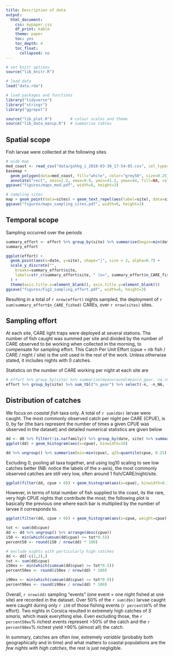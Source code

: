 ```yaml
---
title: Description of data
output: 
  html_document:
    css: mypaper.css
    df_print: kable
    theme: paper
    toc: yes
    toc_depth: 4
    toc_float:
      collapsed: no
---
```


```r
# set knitr options
source("lib_knitr.R")

# load data
load("data.rda")

# load packages and functions
library("tidyverse")
library("stringr")
library("ggrepel")

source("lib_plot.R")        # colour scales and theme
source("lib_data_manip.R")  # summarise tables
```


## Spatial scope

Fish larvae were collected at the following sites

```r
# wide map
med_coast <- read_csv("data/gshhg_i_2018-03-30_17-54-05.csv", col_types=cols())
basemap + 
  geom_polygon(data=med_coast, fill="white", color="grey50", size=0.25) +
  annotate("rect", xmin=2.5, xmax=9.9, ymin=41.2, ymax=44, fill=NA, color="grey30", size=1)
ggsave("figures/maps_med.pdf", width=6, height=3)

# sampling sites
map + geom_point(data=sites) + geom_text_repel(aes(label=site), data=sites, size=3, segment.alpha=0.7) + coord_quickmap(xlim = c(3, 10))
ggsave("figures/maps_sampling_sites.pdf", width=6, height=3)
```

## Temporal scope

Sampling occurred over the periods

```r
summary_effort <- effort %>% group_by(site) %>% summarise(begin=min(date), end=max(date, na.rm=T), n_nights_sampled=length(unique(date)), `n_CARE_fished`=sum(n_gear, na.rm=T)) %>% ungroup() %>% arrange(site)
summary_effort
```

```r
ggplot(effort) +
  geom_point(aes(x=date, y=site), shape="|", size = 2, alpha=0.7) +
  scale_y_discrete("",
    breaks=summary_effort$site,
    labels=str_c(summary_effort$site, " (n=", summary_effort$n_CARE_fished, ")")
  ) +
  theme(axis.title.x=element_blank(), axis.title.y=element_blank())
ggsave("figures/Fig2_sampling_effort.pdf", width=6, height=3)
```

Resulting in a total of `r nrow(effort)` nights sampled, the deployment of `r sum(summary_effort$n_CARE_fished)` CAREs, over `r nrow(sites)` sites.

## Sampling effort

At each site, CARE light traps were deployed at several stations. The number of fish caught was summed per site and divided by the number of CARE observed to be working when collected in the morning, to compensate for sampling effort. This Catch Per Unit Effort (cpue = nb fish / CARE / night / site) is the unit used in the rest of the work. Unless otherwise stated, it includes nights with 0 catches.

Statistics on the number of CARE working per night at each site are

```r
# effort %>% group_by(site) %>% summarise(mean=round(mean(n_gear, na.rm=T),1), median=median(n_gear, na.rm=T), min=min(n_gear, na.rm=T), max=max(n_gear, na.rm=T)) %>% ungroup() %>% arrange(site)
effort %>% group_by(site) %>% sum_tbl("n_gear") %>% select(-n, -n_NA, -starts_with("q"))
```

## Distribution of catches

We focus on *coastal fish* taxa only. A total of `r sum(d$n)` larvae were caught. The most commonly observed catch per night per CARE (CPUE), is 0, by far (the bars represent the number of times a given CPUE was observed in the dataset) and detailed numerical statistics are given below

```r
dd <- d0 %>% filter(!is.na(family)) %>% group_by(date, site) %>% summarise(cpue=sum(cpue))
ggplot(dd) + geom_histogram(aes(x=cpue), binwidth=10)

dd %>% ungroup() %>% summarise(min=min(cpue), q25=quantile(cpue, 0.25), med=median(cpue), mean=mean(cpue), q75=quantile(cpue, 0.75), max=max(cpue), sd=sd(cpue), mad=mad(cpue))
```

Excluding 0, pooling all taxa together, and using log10 scaling to see low catches better (NB: notice the labels of the x-axis), the most commonly observed catches are still very low, often around 1 fish/CARE/night/site.

```r
ggplot(filter(dd, cpue > 0)) + geom_histogram(aes(x=cpue), binwidth=0.1, na.rm=T) + scale_x_continuous(breaks=c(0, 1, 10, 100, 1000), trans="log10")
```

However, in terms of total number of fish supplied to the coast, its the rare, very high CPUE nights that contribute the most; the following plot is basically the previous one where each bar is multiplied by the number of larvae it corresponds to.

```r
ggplot(filter(dd, cpue > 0)) + geom_histogram(aes(x=cpue, weight=cpue), binwidth=0.1, na.rm=T) + scale_x_continuous(breaks=c(0, 1, 10, 100, 1000), trans="log10") + labs(y="number of larvae")
```

```r
tot <- sum(dd$cpue)
dd <- dd %>% ungroup() %>% arrange(desc(cpue))
i50 <- min(which(cumsum(dd$cpue) >= tot*0.5))
percent50 <- round(i50 / nrow(dd) * 100)

# exclude nights with particularly high catches
dd <- dd[-c(1,2),]
tot <- sum(dd$cpue)
i50ex <- min(which(cumsum(dd$cpue) >= tot*0.5))
percent50ex <- round(i50ex / nrow(dd) * 100)

i90ex <- min(which(cumsum(dd$cpue) >= tot*0.9))
percent90ex <- round(i90ex / nrow(dd) * 100)
```

Overall, `r nrow(dd)` sampling "events" (one event = one night fished at one site) are recorded in the dataset. Over 50% of the `r sum(d$n)` larvae caught were caught during only `r i50` of those fishing events (`r percent50`% of the effort). Two nights in Corsica resulted in extremely high catches of *S smaris*, which mask everything else. Even excluding those, the `r percent50ex`% richest events represent >50% of the catch and the `r percent90ex`% richest yield >90% (almost all) the catch.

In summary, catches are often *low*, extremely *variable* (probably both geographically and in time) and what matters to coastal populations are the *few nights with high catches*, the rest is just negligible.
